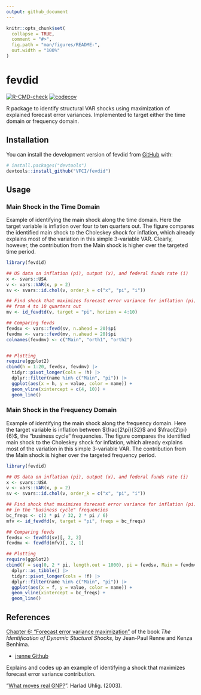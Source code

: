 ```yaml
---
output: github_document
---
```


<!-- README.md is generated from README.Rmd. Please edit that file -->

```r
knitr::opts_chunk$set(
  collapse = TRUE,
  comment = "#>",
  fig.path = "man/figures/README-",
  out.width = "100%"
)
```

# fevdid

<!-- badges: start -->
[![R-CMD-check](https://github.com/vfci/fevdid/actions/workflows/R-CMD-check.yaml/badge.svg)](https://github.com/vfci/fevdid/actions/workflows/R-CMD-check.yaml)
[![codecov](https://codecov.io/gh/VFCI/fevdid/branch/main/graph/badge.svg?token=2UCPW70685)](https://codecov.io/gh/VFCI/fevdid)
<!-- badges: end -->

R package to identify structural VAR shocks using maximization of explained forecast error variances. Implemented to target either the time domain or frequency domain.

## Installation

You can install the development version of fevdid from [GitHub](https://github.com/) with:

``` r
# install.packages("devtools")
devtools::install_github("VFCI/fevdid")
```

## Usage

### Main Shock in the Time Domain

Example of identifying the main shock along the time domain.
Here the target variable is inflation over four to ten quarters out. 
The figure compares the identified main shock to the Choleskey shock for inflation, which already explains most of the variation in this simple 3-variable VAR.
Clearly, however, the contribution from the Main shock is higher over the targeted time period.

```r
library(fevdid)

## US data on inflation (pi), output (x), and federal funds rate (i)
x <- svars::USA
v <- vars::VAR(x, p = 2)
sv <- svars::id.chol(v, order_k = c("x", "pi", "i"))

## Find shock that maximizes forecast error variance for inflation (pi)
## from 4 to 10 quarters out
mv <- id_fevdtd(v, target = "pi", horizon = 4:10)

## Comparing fevds
fevdsv <- vars::fevd(sv, n.ahead = 20)$pi
fevdmv <- vars::fevd(mv, n.ahead = 20)$pi
colnames(fevdmv) <- c("Main", "orth1", "orth2")


## Plotting
require(ggplot2)
cbind(h = 1:20, fevdsv, fevdmv) |>
  tidyr::pivot_longer(cols = !h) |>
  dplyr::filter(name %in% c("Main", "pi")) |>
  ggplot(aes(x = h, y = value, color = name)) +
  geom_vline(xintercept = c(4, 10)) +
  geom_line()
```

### Main Shock in the Frequency Domain

Example of identifying the main shock along the frequency domain.
Here the target variable is inflation between $\frac{2\pi}{32}$ and $\frac{2\pi}{6}$, the "business cycle" frequencies.
The figure compares the identified main shock to the Choleskey shock for inflation, which already explains most of the variation in this simple 3-variable VAR.
The contribution from the Main shock is higher over the targeted frequency period.

```r
library(fevdid)

## US data on inflation (pi), output (x), and federal funds rate (i)
x <- svars::USA
v <- vars::VAR(x, p = 2)
sv <- svars::id.chol(v, order_k = c("x", "pi", "i"))

## Find shock that maximizes forecast error variance for inflation (pi)
## in the "business cycle" frequencies
bc_freqs <- c(2 * pi / 32, 2 * pi / 6)
mfv <- id_fevdfd(v, target = "pi", freqs = bc_freqs)

## Comparing fevds
fevdsv <- fevdfd(sv)[, 2, 2]
fevdmv <- fevdfd(mfv)[, 2, 1]

## Plotting
require(ggplot2)
cbind(f = seq(0, 2 * pi, length.out = 1000), pi = fevdsv, Main = fevdmv) |> 
  dplyr::as_tibble() |>
  tidyr::pivot_longer(cols = !f) |>
  dplyr::filter(name %in% c("Main", "pi")) |>
  ggplot(aes(x = f, y = value, color = name)) +
  geom_vline(xintercept = bc_freqs) +
  geom_line()
```


## References

[Chapter 6: "Forecast error variance maximization"](https://jrenne.github.io/IdentifStructShocks/forecast-error-variance-maximization.html) of the book *The Identification of Dynamic Stuctural Shocks*, by Jean-Paul Renne and Kenza Benhima.

- [jrenne Github](https://github.com/jrenne)

Explains and codes up an example of identifying a shock that maximizes forecast error variance contribution.

"[What moves real GNP?](http://fmwww.bc.edu/repec/esNAWM04/up.2923.1054309431.pdf)". Harlad Uhlig. (2003).